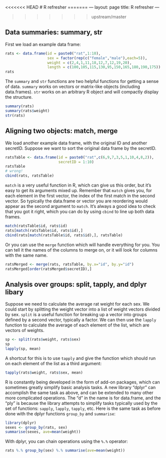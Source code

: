 <<<<<<< HEAD
# R refresher
=======
---
layout: page
title: R refresher
---

>>>>>>> upstream/master

## Data summaries: summary, str

First we load an example data frame:

```r
rats <- data.frame(id = paste0("rat",1:10),  
                   sex = factor(rep(c("female","male"),each=5)),
                   weight = c(2,4,1,11,18,12,7,12,19,20),
                   length = c(100,105,115,130,95,150,165,180,190,175))
rats
```

The `summary` and `str` functions are two helpful functions for getting a sense of data. `summary` works on vectors or matrix-like objects (including data.frames). `str` works on an arbitrary R object and will compactly display the structure.

```r
summary(rats)
summary(rats$weight)
str(rats)
```

## Aligning two objects: match, merge

We load another example data frame, with the original ID and another secretID. Suppose we want to sort the original data frame by the secretID.

```r
ratsTable <- data.frame(id = paste0("rat",c(6,9,7,3,5,1,10,4,8,2)),
                        secretID = 1:10)
ratsTable
# wrong!
cbind(rats, ratsTable)
```

`match` is a very useful function in R, which can give us this order, but it's easy to get its arguments mixed up. Remember that `match` gives you, for each element in the first vector, the index of the first match in the second vector. So typically the data.frame or vector you are reordering would appear as the second argument to `match`. It's always a good idea to check that you got it right, which you can do by using `cbind` to line up both data frames.

```r
match(ratsTable$id, rats$id)
rats[match(ratsTable$id, rats$id),] 
cbind(rats[match(ratsTable$id, rats$id),], ratsTable)
```

Or you can use the `merge` function which will handle everything for you. You can tell it the names of the columns to merge on, or it will look for columns with the same name.

```r
ratsMerged <- merge(rats, ratsTable, by.x="id", by.y="id")
ratsMerged[order(ratsMerged$secretID),]
```

## Analysis over groups: split, tapply, and dplyr libary

Suppose we need to calculate the average rat weight for each sex. We could start by splitting the weight vector into a list of weight vectors divided by sex. `split` is a useful function for breaking up a vector into groups defined by a second vector, typically a factor. We can then use the `lapply` function to calculate the average of each element of the list, which are vectors of weights.

```r
sp <- split(rats$weight, rats$sex)
sp
lapply(sp, mean)
```

A shortcut for this is to use `tapply` and give the function which should run on each element of the list as a third argument:

```r
tapply(rats$weight, rats$sex, mean)
```

R is constantly being developed in the form of add-on packages, which can sometimes greatly simplify basic analysis tasks. A new library "dplyr" can accomplish the same task as above, and can be extended to many other more complicated operations. The "d" in the name is for data.frame, and the "ply" is because the library attempts to simplify tasks typically used by the set of functions: `sapply`, `lapply`, `tapply`, etc. Here is the same task as before done with the dplyr functions `group_by` and `summarise`:

```r
library(dplyr)
sexes <- group_by(rats, sex)
summarise(sexes, ave=mean(weight))
```

With dplyr, you can chain operations using the `%.%` operator:

```r
rats %.% group_by(sex) %.% summarise(ave=mean(weight))
```
